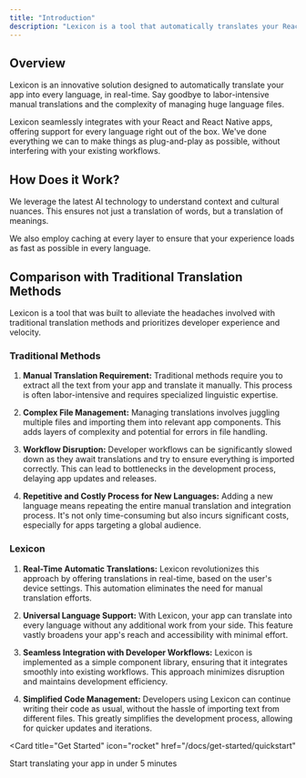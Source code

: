 ```yaml
---
title: "Introduction"
description: "Lexicon is a tool that automatically translates your React and React Native apps into every language."
---
```


## Overview

Lexicon is an innovative solution designed to automatically translate your app into every language, in real-time. Say goodbye to labor-intensive manual translations and the complexity of managing huge language files.

Lexicon seamlessly integrates with your React and React Native apps, offering support for every language right out of the box. We've done everything we can to make things as plug-and-play as possible, without interfering with your existing workflows.

## How Does it Work?

We leverage the latest AI technology to understand context and cultural nuances. This ensures not just a translation of words, but a translation of meanings.

We also employ caching at every layer to ensure that your experience loads as fast as possible in every language.

## Comparison with Traditional Translation Methods

Lexicon is a tool that was built to alleviate the headaches involved with traditional translation methods and prioritizes developer experience and velocity.

### Traditional Methods

1. **Manual Translation Requirement:** Traditional methods require you to extract all the text from your app and translate it manually. This process is often labor-intensive and requires specialized linguistic expertise.

2. **Complex File Management:** Managing translations involves juggling multiple files and importing them into relevant app components. This adds layers of complexity and potential for errors in file handling.

3. **Workflow Disruption:** Developer workflows can be significantly slowed down as they await translations and try to ensure everything is imported correctly. This can lead to bottlenecks in the development process, delaying app updates and releases.

4. **Repetitive and Costly Process for New Languages:** Adding a new language means repeating the entire manual translation and integration process. It's not only time-consuming but also incurs significant costs, especially for apps targeting a global audience.

### Lexicon

1. **Real-Time Automatic Translations:** Lexicon revolutionizes this approach by offering translations in real-time, based on the user's device settings. This automation eliminates the need for manual translation efforts.

2. **Universal Language Support:** With Lexicon, your app can translate into every language without any additional work from your side. This feature vastly broadens your app's reach and accessibility with minimal effort.

3. **Seamless Integration with Developer Workflows:** Lexicon is implemented as a simple component library, ensuring that it integrates smoothly into existing workflows. This approach minimizes disruption and maintains development efficiency.

4. **Simplified Code Management:** Developers using Lexicon can continue writing their code as usual, without the hassle of importing text from different files. This greatly simplifies the development process, allowing for quicker updates and iterations.

<Card
  title="Get Started"
  icon="rocket"
  href="/docs/get-started/quickstart"
>
  Start translating your app in under 5 minutes
</Card>

